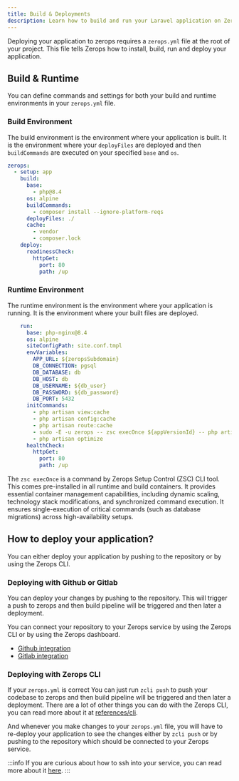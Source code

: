 ```yaml
---
title: Build & Deployments
description: Learn how to build and run your Laravel application on Zerops.
---
```


Deploying your application to zerops requires a `zerops.yml` file at the root of your project. This file tells Zerops how to install, build, run and deploy your application.

## Build & Runtime

You can define commands and settings for both your build and runtime environments in your `zerops.yml` file.

### Build Environment

The build environment is the environment where your application is built. It is the environment where your `deployFiles` are deployed and then `buildCommands` are executed on your specified `base` and `os`.

```yml
zerops:
  - setup: app
    build:
      base:
        - php@8.4
      os: alpine
      buildCommands:
        - composer install --ignore-platform-reqs
      deployFiles: ./
      cache:
        - vendor
        - composer.lock
    deploy:
      readinessCheck:
        httpGet:
          port: 80
          path: /up
```

### Runtime Environment

The runtime environment is the environment where your application is running. It is the environment where your built files are deployed.

```yml
    run:
      base: php-nginx@8.4
      os: alpine
      siteConfigPath: site.conf.tmpl
      envVariables:
        APP_URL: ${zeropsSubdomain}
        DB_CONNECTION: pgsql
        DB_DATABASE: db
        DB_HOST: db
        DB_USERNAME: ${db_user}
        DB_PASSWORD: ${db_password}
        DB_PORT: 5432
      initCommands:
        - php artisan view:cache
        - php artisan config:cache
        - php artisan route:cache
        - sudo -E -u zerops -- zsc execOnce ${appVersionId} -- php artisan migrate --force
        - php artisan optimize
      healthCheck:
        httpGet:
          port: 80
          path: /up
```

The `zsc execOnce` is a command by Zerops Setup Control (ZSC) CLI tool. This comes pre-installed in all runtime and build containers.
It provides essential container management capabilities, including dynamic scaling, technology stack
modifications, and synchronized command execution. It ensures single-execution of critical commands (such as database migrations) across high-availability
setups.


## How to deploy your application?

You can either deploy your application by pushing to the repository or by using the Zerops CLI.

### Deploying with Github or Gitlab

You can deploy your changes by pushing to the repository. This will trigger a push to zerops and then build pipeline will be triggered and then later a deployment.

You can connect your repository to your Zerops service by using the Zerops CLI or by using the Zerops dashboard.

- [Github integration](/references/github-integration)
- [Gitlab integration](/references/gitlab-integration)

### Deploying with Zerops CLI

If your `zerops.yml` is correct You can just run `zcli push` to push your codebase to zerops and then build pipeline will be triggered and then later a deployment. 
There are a lot of other things you can do with the Zerops CLI, you can read more about it at [references/cli](/references/cli).

And whenever you make changes to your `zerops.yml` file, you will have to re-deploy your application to see the changes either by `zcli push` or by pushing to the repository which should be connected to your Zerops service.

:::info
If you are curious about how to ssh into your service, you can read more about it [here](/references/ssh).
:::